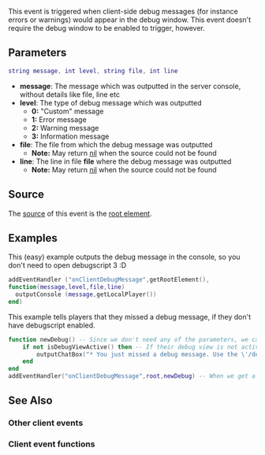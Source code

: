  
{{Client event}}
This event is triggered when client-side debug messages (for instance errors or warnings) would appear in the debug window. This event doesn't require the debug window to be enabled to trigger, however.

==Parameters==
<syntaxhighlight lang="lua">
string message, int level, string file, int line
</syntaxhighlight> 

*'''message''': The message which was outputted in the server console, without details like file, line etc
*'''level''': The type of debug message which was outputted
**'''0:''' "Custom" message
**'''1:''' Error message
**'''2:''' Warning message
**'''3:''' Information message
*'''file''': The file from which the debug message was outputted
**'''Note:''' May return [[/nil.md|nil]] when the source could not be found
*'''line''': The line in file '''file''' where the debug message was outputted
**'''Note:''' May return [[/nil.md|nil]] when the source could not be found

==Source==
The [[/event_system#Event_source.md|source]] of this event is the [[/root element.md|root element]].

==Examples== 
This (easy) example outputs the debug message in the console, so you don't need to open debugscript 3 :D
<syntaxhighlight lang="lua">
addEventHandler ("onClientDebugMessage",getRootElement(),
function(message,level,file,line)
  outputConsole (message,getLocalPlayer())
end)
</syntaxhighlight>


This example tells players that they missed a debug message, if they don't have debugscript enabled.
<syntaxhighlight lang="lua">
function newDebug() -- Since we don't need any of the parameters, we can optimize the code and exclude them
	if not isDebugViewActive() then -- If their debug view is not active
		outputChatBox("* You just missed a debug message. Use the \'/debugscript\' command to view it.",255,0,0) -- Output to them that they missed a debug message
	end
end
addEventHandler("onClientDebugMessage",root,newDebug) -- When we get a new client debug message, call the newDebug function
</syntaxhighlight>

==See Also==
===Other client events===
{{Client_other_events}}
===Client event functions===
{{Client_event_functions}}